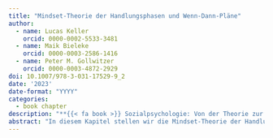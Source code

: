 ```yaml
---
title: "Mindset-Theorie der Handlungsphasen und Wenn-Dann-Pläne"
author:
  - name: Lucas Keller
    orcid: 0000-0002-5533-3481
  - name: Maik Bieleke
    orcid: 0000-0003-2586-1416
  - name: Peter M. Gollwitzer
    orcid: 0000-0003-4872-2929
doi: 10.1007/978-3-031-17529-9_2
date: '2023'
date-format: "YYYY"
categories:
  - book chapter
description: "**{{< fa book >}} Sozialpsychologie: Von der Theorie zur Anwendung**"
abstract: "In diesem Kapitel stellen wir die Mindset-Theorie der Handlungsphasen (engl. mindset theory of action phases, MAP) und die Selbstregulierungsstrategie der Durchführungsintentionen vor. Die MAP schlägt vier aufeinanderfolgende Phasen vor, die man während der Zielverfolgung durchläuft. In jeder dieser Phasen ist man unterschiedlichen Herausforderungen ausgesetzt, und die Aktivierung spezifischer kognitiver Verfahren (d. h. Denkweisen, engl. Mindsets) hilft bei der Bewältigung dieser Herausforderungen. Diese Denkweisen können sich auch auf andere Aufgaben übertragen und das Verhalten beeinflussen. Durchführungsintentionen sind spezifische Wenn-Dann-Pläne (z. B. „Wenn eine kritische Situation S eintritt, dann werde ich eine zielgerichtete Handlung H ausführen!“). In fast 100 unabhängigen Studien mit mehr als 8000 Teilnehmenden konnte gezeigt werden, dass Durchführungsintentionen die Zielerreichung über die reine Zielbildung hinaus fördern (Gollwitzer und Sheeran, Adv Exp Soc Psychol 38:69–119, 2006). Wir stellen angewandte Zusammenhänge und neuere Entwicklungen der MAP und Durchführungsintentionen vor und schließen das Kapitel mit der Diskussion einer Studie über die Auswirkungen von Durchführungsintentionen im Bereich des nachhaltigen Konsumverhaltens."
---
```

